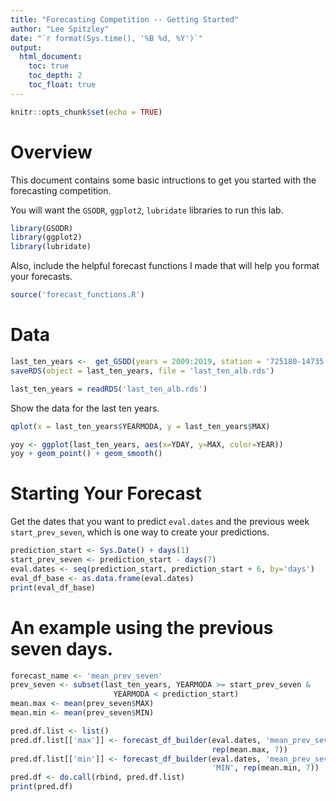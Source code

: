 ```yaml
---
title: "Forecasting Competition -- Getting Started"
author: "Lee Spitzley"
date: "`r format(Sys.time(), '%B %d, %Y')`"
output: 
  html_document:
    toc: true
    toc_depth: 2
    toc_float: true
---
```


```r
knitr::opts_chunk$set(echo = TRUE)
```

# Overview
This document contains some basic intructions to get you started with the 
forecasting competition.

You will want the `GSODR`, `ggplot2`, `lubridate` libraries to run this lab.

```r
library(GSODR)
library(ggplot2)
library(lubridate)
```
Also, include the helpful forecast functions I made that will help you format your forecasts.
```r
source('forecast_functions.R')
```
# Data
```r
last_ten_years <-  get_GSOD(years = 2009:2019, station = '725180-14735')
saveRDS(object = last_ten_years, file = 'last_ten_alb.rds')
```

```r
last_ten_years = readRDS('last_ten_alb.rds')
```

Show the data for the last ten years.
```r
qplot(x = last_ten_years$YEARMODA, y = last_ten_years$MAX)

yoy <- ggplot(last_ten_years, aes(x=YDAY, y=MAX, color=YEAR))
yoy + geom_point() + geom_smooth()
```

# Starting Your Forecast
Get the dates that you want to predict `eval.dates` and the previous 
week `start_prev_seven`, which is one way to create your predictions.
```r
prediction_start <- Sys.Date() + days(1)
start_prev_seven <- prediction_start - days(7)
eval.dates <- seq(prediction_start, prediction_start + 6, by='days')
eval_df_base <- as.data.frame(eval.dates)
print(eval_df_base)
```

# An example using the previous seven days.

```r
forecast_name <- 'mean_prev_seven'
prev_seven <- subset(last_ten_years, YEARMODA >= start_prev_seven & 
                       YEARMODA < prediction_start)
mean.max <- mean(prev_seven$MAX) 
mean.min <- mean(prev_seven$MIN)

pred.df.list <- list()
pred.df.list[['max']] <- forecast_df_builder(eval.dates, 'mean_prev_seven', 'MAX', 
                                             rep(mean.max, 7))
pred.df.list[['min']] <- forecast_df_builder(eval.dates, 'mean_prev_seven', 
                                             'MIN', rep(mean.min, 7))
pred.df <- do.call(rbind, pred.df.list)
print(pred.df)
```


